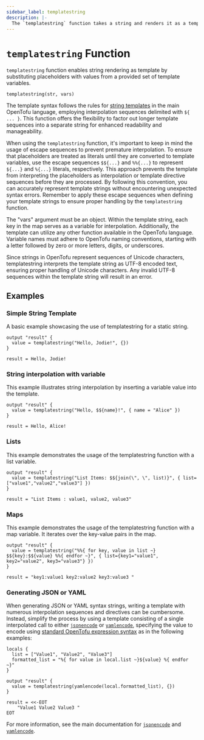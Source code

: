 ```yaml
---
sidebar_label: templatestring
description: |-
  The `templatestring` function takes a string and renders it as a template using a supplied set of template variables.
---
```


# `templatestring` Function

`templatestring` function enables string rendering as template by substituting placeholders with values from a provided set of template variables.

```hcl
templatestring(str, vars)
```

The template syntax follows the rules for [string templates](../../language/expressions/strings.mdx#string-templates) in the main OpenTofu language, employing interpolation sequences delimited with `${ ... }`. This function offers the flexibility to factor out longer template sequences into a separate string for enhanced readability and manageability.

When using the `templatestring` function, it's important to keep in mind the usage of escape sequences to prevent premature interpolation. To ensure that placeholders are treated as literals until they are converted to template variables, use the escape sequences `$${...}` and `%%{...}` to represent `${...}` and `%{...}` literals, respectively. This approach prevents the template from interpreting the placeholders as interpolation or template directive sequences before they are processed. By following this convention, you can accurately represent template strings without encountering unexpected syntax errors. Remember to apply these escape sequences when defining your template strings to ensure proper handling by the `templatestring` function.

The "vars" argument must be an object. Within the template string, each key in the map serves as a variable for interpolation. Additionally, the template can utilize any other function available in the OpenTofu language. Variable names must adhere to OpenTofu naming conventions, starting with a letter followed by zero or more letters, digits, or underscores.

Since strings in OpenTofu represent sequences of Unicode characters, templatestring interprets the template string as UTF-8 encoded text, ensuring proper handling of Unicode characters. Any invalid UTF-8 sequences within the template string will result in an error.

## Examples

### Simple String Template

A basic example showcasing the use of templatestring for a static string.

```hcl
output "result" {
  value = templatestring("Hello, Jodie!", {})
}
```

```
result = Hello, Jodie!
```

### String interpolation with variable

This example illustrates string interpolation by inserting a variable value into the template.

```hcl
output "result" {
  value = templatestring("Hello, $${name}!", { name = "Alice" })
}
```

```
result = Hello, Alice!
```

### Lists

This example demonstrates the usage of the templatestring function with a list variable.

```hcl
output "result" {
  value = templatestring("List Items: $${join(\", \", list)}", { list=["value1","value2","value3"] })
}
```

```
result = "List Items : value1, value2, value3"
```

### Maps

This example demonstrates the usage of the templatestring function with a map variable. It iterates over the key-value pairs in the map.

```hcl
output "result" {
  value = templatestring("%%{ for key, value in list ~}  $${key}:$${value} %%{ endfor ~}", { list={key1="value1", key2="value2", key3="value3"} })
}
```

```
result = "key1:value1 key2:value2 key3:value3 "
```

### Generating JSON or YAML

When generating JSON or YAML syntax strings, writing a template with numerous interpolation sequences and directives can be cumbersome. Instead, simplify the process by using a template consisting of a single interpolated call to either [`jsonencode`](../../language/functions/jsonencode.mdx) or
[`yamlencode`](../../language/functions/yamlencode.mdx), specifying the value to encode using [standard OpenTofu expression syntax](../../language/expressions.mdx) as in the following examples:

```hcl
locals {
  list = ["Value1", "Value2", "Value3"]
  formatted_list = "%{ for value in local.list ~}${value} %{ endfor ~}"
}

output "result" {
  value = templatestring(yamlencode(local.formatted_list), {})
}
```

```
result = <<-EOT
    "Value1 Value2 Value3 "
EOT
```

For more information, see the main documentation for
[`jsonencode`](../../language/functions/jsonencode.mdx) and [`yamlencode`](../../language/functions/yamlencode.mdx).
